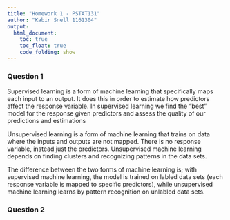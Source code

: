 ```yaml
---
title: "Homework 1 - PSTAT131"
author: "Kabir Snell 1161304"
output:
  html_document:
    toc: true
    toc_float: true
    code_folding: show
---
```


### Question 1

Supervised learning is a form of machine learning that specifically maps each input to an output. It does this in order to estimate how predictors affect the response variable. In supervised learning we find the "best" model for the response given predictors and assess the quality of our predictions and estimations

Unsupervised learning is a form of machine learning that trains on data where the inputs and outputs are not mapped. There is no response variable, instead just the predictors. Unsupervised machine learning depends on finding clusters and recognizing patterns in the data sets.

The difference between the two forms of machine learning is; with supervised machine learning, the model is trained on labled data sets (each response variable is mapped to specific predictors), while unsupervised machine learning learns by pattern recognition on unlabled data sets.


### Question 2
